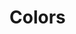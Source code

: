 
# Colors

<ColorPalette>
  <ColorItem
    title="Black"
    colors={{
      'black': '#000000',
      'black-50': '#111111',
      'black-100': '#1a1a1a',
      'black-200': '#333333',
    }}
  />
  <ColorItem 
    title="blue" 
    colors={{
      'blue-50': '#36498b',
      'blue-100': '#5d6fb1',
      'blue-200': '#8698db'
    }} 
  />
  <ColorItem 
    title="off-white"
    colors={{
      'off-white': '#fafafa'
    }} 
  />
  <ColorItem
    title="green"
    colors={{
      'green-50': '#36834c',
      'green-100': '#71ba86',
      'green-200': '#a0e2b3'
    }}
  />
  <ColorItem
    title="grey"
    colors={{
      'grey-100': '#666666'
    }}
  />
  <ColorItem
    title="light-grey"
    colors={{
      'light-grey': '#bababa'
    }}
  />
  <ColorItem
    title="light-grey"
    colors={{
      'light-grey': '#bababa'
    }}
  />
  <ColorItem
    title="orange"
    colors={{
      'orange-50': '#97761a',
      'orange-100': '#caa53e',
      'orange-200': '#e7c66b'
    }}
  />
  <ColorItem
    title="red"
    colors={{
      'red-50': '#591414',
      'red-100': '#ad1c1c',
      'red-200': '#c04848'
    }}
  />
</ColorPalette>